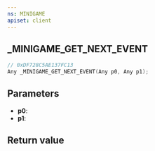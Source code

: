 ```yaml
---
ns: MINIGAME
apiset: client
---
```

## _MINIGAME_GET_NEXT_EVENT

```c
// 0xDF728C5AE137FC13
Any _MINIGAME_GET_NEXT_EVENT(Any p0, Any p1);
```


## Parameters
* **p0**:
* **p1**:

## Return value